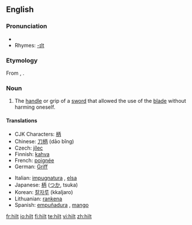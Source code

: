 ==English==

===Pronunciation===
*{{audio|en-us-hilt.ogg|Audio (US)}}
*Rhymes: [[Rhymes:English:-ɪlt|-ɪlt]]

===Etymology===
From {{etyl|ang|en}} {{term|hilt|lang=ang}}, {{term|hilte|lang=ang}}.

===Noun===
{{en-noun}}

#The [[handle]] or grip of a [[sword]] that allowed the use of the [[blade]] without harming oneself.

====Translations====
{{trans-top|grip of a sword}}
*CJK Characters: [[柄]]
*Chinese: [[刀柄]] (dāo bǐng)
*Czech: [[jílec]] {{m}}
*Finnish: [[kahva]]
*French: [[poignée]] {{f}}
*German: [[Griff]] {{m}}
{{trans-mid}}
*Italian: [[impugnatura]] {{f}}, [[elsa]] {{f}}
*Japanese: [[柄]] ([[つか]], tsuka)
*Korean: [[칼자루]] (kkaljaro)
*Lithuanian: [[rankena]] {{f}}
*Spanish: [[empuñadura]] {{f}}, [[mango]] {{m}}
{{trans-bottom}}

[[fr:hilt]]
[[io:hilt]]
[[fi:hilt]]
[[te:hilt]]
[[vi:hilt]]
[[zh:hilt]]